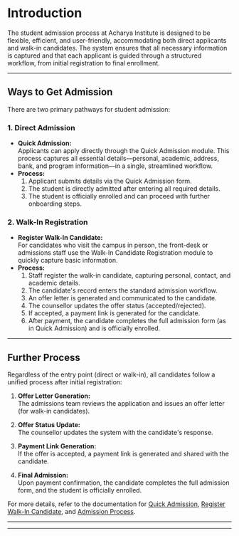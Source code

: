 # Introduction

The student admission process at Acharya Institute is designed to be flexible, efficient, and user-friendly, accommodating both direct applicants and walk-in candidates. The system ensures that all necessary information is captured and that each applicant is guided through a structured workflow, from initial registration to final enrollment.

---

## Ways to Get Admission

There are two primary pathways for student admission:

### 1. Direct Admission

- **Quick Admission:**  
  Applicants can apply directly through the Quick Admission module. This process captures all essential details—personal, academic, address, bank, and program information—in a single, streamlined workflow.
- **Process:**
  1. Applicant submits details via the Quick Admission form.
  2. The student is directly admitted after entering all required details.
  3. The student is officially enrolled and can proceed with further onboarding steps.

### 2. Walk-In Registration

- **Register Walk-In Candidate:**  
  For candidates who visit the campus in person, the front-desk or admissions staff use the Walk-In Candidate Registration module to quickly capture basic information.
- **Process:**
  1. Staff register the walk-in candidate, capturing personal, contact, and academic details.
  2. The candidate's record enters the standard admission workflow.
  3. An offer letter is generated and communicated to the candidate.
  4. The counsellor updates the offer status (accepted/rejected).
  5. If accepted, a payment link is generated for the candidate.
  6. After payment, the candidate completes the full admission form (as in Quick Admission) and is officially enrolled.

---

## Further Process

Regardless of the entry point (direct or walk-in), all candidates follow a unified process after initial registration:

1. **Offer Letter Generation:**  
   The admissions team reviews the application and issues an offer letter (for walk-in candidates).

2. **Offer Status Update:**  
   The counsellor updates the system with the candidate's response.

3. **Payment Link Generation:**  
   If the offer is accepted, a payment link is generated and shared with the candidate.

4. **Final Admission:**  
   Upon payment confirmation, the candidate completes the full admission form, and the student is officially enrolled.

For more details, refer to the documentation for [Quick Admission](./quick_admission.mdx), [Register Walk-In Candidate](./register_walkin_candidate.mdx), and [Admission Process](./admission_process.mdx).

---

---
